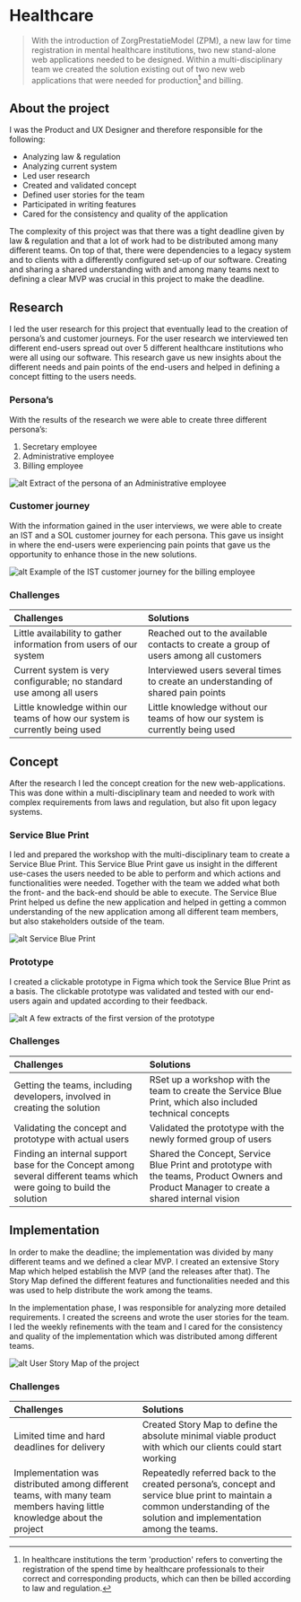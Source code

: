 # Healthcare

>With the introduction of ZorgPrestatieModel (ZPM), a new law for time registration in mental healthcare
institutions, two new stand-alone web applications needed to be designed.
Within a
 multi-disciplinary team we created the solution existing out of two new web applications that were needed
  for
 production[^1] and billing.

## About the project
I was the Product and UX Designer and therefore responsible for the following:

- Analyzing law & regulation
- Analyzing current system
- Led user research
- Created and validated concept
- Defined user stories for the team
- Participated in writing features
- Cared for the consistency and quality of the application

The complexity of this project was that there was a tight deadline given by law & regulation and that a lot of work had to be distributed among many different teams. On top of that, there were dependencies to a legacy system and to clients with a differently configured set-up of our software.
Creating and sharing a shared understanding with and among many teams next to defining a clear MVP was crucial in this project to make the deadline.

## Research
I led the user research for this project that eventually lead to the creation of persona’s and customer journeys. For the user research we interviewed ten different end-users spread out over 5 different healthcare institutions who were all using our software.
This research gave us new insights about the different needs and pain points of the end-users and helped in defining a concept fitting to the users needs.

### Persona’s

With the results of the research we were able to create three different persona’s:

1. Secretary employee
2. Administrative employee
3. Billing employee

![alt](./Administratief_medewerker.png "text on mouseover")
Extract of the persona of an Administrative employee

### Customer journey
With the information gained in the user interviews, we were able to create an IST and a SOL customer journey for each persona. This gave us insight in where the end-users were experiencing pain points that gave us the opportunity to enhance those in the new solutions.

![alt](./Facturering.png "text on mouseover")
Example of the IST customer journey for the billing employee

### Challenges
 |Challenges|Solutions|
 |:-------------|:-------|
 |Little availability to gather information from users of our system|Reached out to the available contacts to create a group of users among all customers|
 |Current system is very configurable; no standard use among all users|Interviewed users several times to create an understanding of shared pain points|
 |Little knowledge within our teams of how our system is currently being used|Little knowledge without our teams of how our system is currently being used|

 [^1]: In healthcare institutions the term 'production' refers to converting the registration of the spend time by
 healthcare professionals to their correct and corresponding products, which can then be billed according to law and
 regulation.

 ## Concept
 After the research I led the concept creation for the new web-applications. This was done within a multi-disciplinary team and needed to work with complex requirements from laws and regulation, but also fit upon legacy systems.

 ### Service Blue Print

 I led and prepared the workshop with the multi-disciplinary team to create a Service Blue Print. This Service Blue Print gave us insight in the different use-cases the users needed to be able to perform and which actions and functionalities were needed. Together with the team we added what both the front- and the back-end should be able to execute.
 The Service Blue Print helped us define the new application and helped in getting a common understanding of the new application among all different team members, but also stakeholders outside of the team.

![alt](./Service_Blue_Print.png "text on mouseover")
Service Blue Print

 ### Prototype

 I created a clickable prototype in Figma which took the Service Blue Print as a basis.
 The clickable prototype was validated and tested with our end-users again and updated according to their feedback.

![alt](./Prototype_screens.png "text on mouseover")
A few extracts of the first version of the prototype

 ### Challenges
  |Challenges|Solutions|
  |:-------------|:-------|
  |Getting the teams, including developers, involved in creating the solution|RSet up a workshop with the team to create the Service Blue Print, which also included technical concepts|
  |Validating the concept and prototype with actual users|Validated the prototype with the newly formed group of users|
  |Finding an internal support base for the Concept among several different teams which were going to build the solution|Shared the Concept, Service Blue Print and prototype with the teams, Product Owners and Product Manager to create a shared internal vision|

  ## Implementation

  In order to make the deadline; the implementation was divided by many different teams and we defined a clear MVP. I created an extensive Story Map which helped establish the MVP (and the releases after that). The Story Map defined the different features and functionalities needed and this was used to help distribute the work among the teams.

  In the implementation phase, I was responsible for analyzing more detailed requirements. I created the screens and wrote the user stories for the team. I led the weekly refinements with the team and I cared for the consistency and quality of the implementation which was distributed among different teams.

![alt](./userstory.png "text on mouseover")
User Story Map of the project

### Challenges
|Challenges|Solutions|
|:-------------|:-------|
|Limited time and hard deadlines for delivery|Created Story Map to define the absolute minimal viable product with which our clients could start working|
|Implementation was distributed among different teams, with many team members having little knowledge about the project|Repeatedly referred back to the created persona’s, concept and service blue print to maintain a common understanding of the solution and implementation among the teams.|
